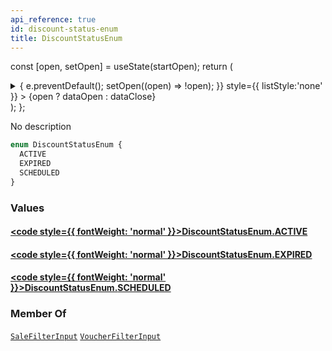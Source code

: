 ```yaml
---
api_reference: true
id: discount-status-enum
title: DiscountStatusEnum
---
```






const [open, setOpen] = useState(startOpen);
return (
<details {...(open ? { open: true } : {})} className="details" style={{ border:'none', boxShadow:'none', background:'var(--ifm-background-color)' }}>
<summary
onClick={(e) => {
e.preventDefault();
setOpen((open) => !open);
}}
style={{ listStyle:'none' }} >
{open ? dataOpen : dataClose}
</summary>
{open && children}
</details>
);
};

No description

```graphql
enum DiscountStatusEnum {
  ACTIVE
  EXPIRED
  SCHEDULED
}
```

### Values

#### [<code style={{ fontWeight: 'normal' }}>DiscountStatusEnum.<b>ACTIVE</b></code>](#)

#### [<code style={{ fontWeight: 'normal' }}>DiscountStatusEnum.<b>EXPIRED</b></code>](#)

#### [<code style={{ fontWeight: 'normal' }}>DiscountStatusEnum.<b>SCHEDULED</b></code>](#)

### Member Of

[`SaleFilterInput`](../../../api-reference/discounts/inputs/sale-filter-input.mdx) <Badge class="badge badge--secondary" text="input"/><Bullet />[`VoucherFilterInput`](../../../api-reference/discounts/inputs/voucher-filter-input.mdx) <Badge class="badge badge--secondary" text="input"/>
